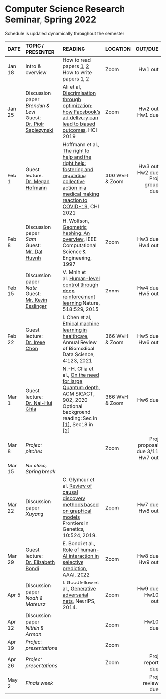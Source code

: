 <h1> Computer Science Research Seminar, Spring 2022 </h1>
Schedule is updated dynamically throughout the semester
</br>

<font size="3">

| DATE        | TOPIC / PRESENTER |READING           |LOCATION |      OUT/DUE |
| ------   |:------------------|:---------------------------------|:------| --------:| 
| Jan 18 | Intro & overview |  How to read papers [1](https://dl.acm.org/citation.cfm?id=1595493), [2](https://dl.acm.org/citation.cfm?id=1273458)<br>How to write papers [1](https://homes.cs.washington.edu/~mernst/advice/write-technical-paper.html), [2](https://www.nature.com/articles/d41586-019-02918-5)       | Zoom |  Hw1 out | 
| Jan 25 | Discussion paper</br> *Brendan & Levi*</br>Guest: [Dr. Piotr Sapiezynski](https://www.khoury.northeastern.edu/people/piotr-sapiezynski/) |  Ali et al, [Discrimination through optimization: how Facebook's ad delivery can lead to biased outcomes](https://dl.acm.org/doi/abs/10.1145/3359301), HCI 2019          | Zoom       |  Hw2 out</br>Hw1 due | 
| Feb 1  | Guest lecture:</br>[Dr. Megan Hofmann](https://www.megan-hofmann.com) |  Hoffmann et al., [The right to help and the right help: fostering and regulating collective action in a medical making reaction to COVID-19](https://dl.acm.org/doi/10.1145/3411764.3445707), CHI 2021   |  366 WVH</br>& Zoom  |  Hw3 out</br>Hw2 due</br>Proj group due |
| Feb 8  | Discussion paper</br> *Sam*</br>Guest: [Mr. Dat Huynh](https://hbdat.github.io/) | H. Wolfson, [Geometric hashing: An overview](http://graphics.stanford.edu/courses/cs164-10-spring/Handouts/paper_geohash.pdf), IEEE Computational Science & Engineering, 1997          |   Zoom         |  Hw3 due</br>Hw4 out        | 
| Feb 15 | Discussion paper</br>*Nate*</br>Guest: [Mr. Kevin Esslinger](https://kevslinger.github.io/)  | V. Mnih et al. [Human-level control through deep reinforcement learning](https://web.stanford.edu/class/psych209/Readings/MnihEtAlHassibis15NatureControlDeepRL.pdf) Nature, 518:529, 2015 |  Zoom          | Hw4 due</br>Hw5 out |
| Feb 22 | Guest lecture:</br>[Dr. Irene Chen](https://irenechen.net/) | I. Chen et al, [Ethical machine learning in healthcare](https://www.annualreviews.org/doi/10.1146/annurev-biodatasci-092820-114757), Annual Review of Biomedical Data Science, 4:123, 2021 |  366 WVH</br>& Zoom | Hw5 due</br>Hw6 out |
| Mar 1  |  Guest lecture:</br>[Dr. Nai-Hui Chia](https://sites.google.com/view/naihuichia)   |  N.-H. Chia et al., [On the need for large Quantum depth](https://dl.acm.org/doi/abs/10.1145/3357713.3384291), ACM SIGACT, 902, 2020 </br>Optional background reading: Sec in [[1]](https://homepages.cwi.nl/~rdewolf/qcnotes.pdf), Sec18 in [[2]](https://www.scottaaronson.com/qclec.pdf) |  366 WVH</br>& Zoom  | Hw6 due |
| Mar 8  | *Project pitches* |            | Zoom  | Proj proposal due 3/11 </br>Hw7 out  |
| Mar 15 | *No class, Spring break* |    |            |          |
| Mar 22 | Discussion paper</br>*Xuyang*  | C. Glymour et al. [Review of causal discovery methods based on graphical models](https://www.frontiersin.org/articles/10.3389/fgene.2019.00524/full) Frontiers in Genetics, 10:524, 2019.           |   Zoom         | Hw7 due</br>Hw8 out         |
| Mar 29 |   Guest lecture:</br>[Dr. Elizabeth Bondi](https://sites.google.com/view/elizabethbondi)               |   E. Bondi et al., [Role of human-AI interaction in selective prediction](https://arxiv.org/abs/2112.06751), AAAI, 2022 |      Zoom      |   Hw8 due</br>Hw9 out       |
| Apr 5  |  Discussion paper</br>*Noah & Mateusz* | I. Goodfellow et al., [Generative adversarial nets](https://proceedings.neurips.cc/paper/2014/file/5ca3e9b122f61f8f06494c97b1afccf3-Paper.pdf), NeurIPS, 2014. |  Zoom |  Hw9 due</br>Hw10 out  |
| Apr 12 | Discussion paper</br>*Nithin & Arman*  |            |  Zoom  | Hw10 due  |
| Apr 19 | *Project presentations*  |    |  Zoom |  |
| Apr 26 | *Project presentations*  |    |  Zoom | Proj report due |
| May 2  | *Finals week* |            |            | Proj review due |
</font>






